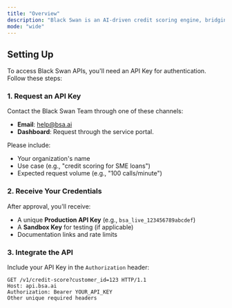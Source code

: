 ```yaml
---
title: "Overview"
description: "Black Swan is an AI-driven credit scoring engine, bridging the data gap and enabling smarter, embedded lending for financial institutions and fintechs."
mode: "wide"
---
```


## Setting Up

To access Black Swan APIs, you'll need an API Key for authentication. Follow these steps:

### 1. Request an API Key

Contact the Black Swan Team through one of these channels:
- **Email**: [help@bsa.ai](mailto:help@bsa.ai)
- **Dashboard**: Request through the service portal.

Please include:
- Your organization's name
- Use case (e.g., "credit scoring for SME loans")
- Expected request volume (e.g., "100 calls/minute")

### 2. Receive Your Credentials

After approval, you'll receive:
- A unique **Production API Key** (e.g., `bsa_live_123456789abcdef`)
- A **Sandbox Key** for testing (if applicable)
- Documentation links and rate limits

### 3. Integrate the API

Include your API Key in the `Authorization` header:

```http
GET /v1/credit-score?customer_id=123 HTTP/1.1
Host: api.bsa.ai
Authorization: Bearer YOUR_API_KEY
Other unique required headers
```